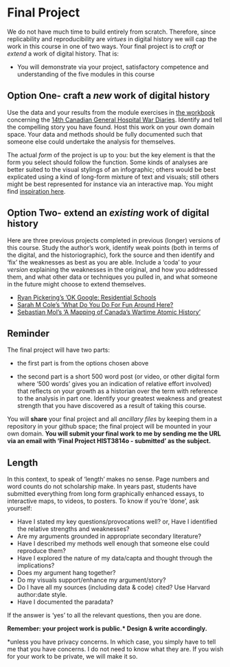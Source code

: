 # Final Project

We do not have much time to build entirely from scratch. Therefore, since replicability and reproducibility are _virtues_ in digital history we will cap the work in this course in one of two ways. Your final project is to _craft_ or _extend_ a work of digital history. That is:

+ You will demonstrate via your project, satisfactory competence and understanding of the five modules in this course 

## Option One- craft a _new_ work of digital history

Use the data and your results from the module exercises in [the workbook](http://craftingdigitalhistory.ca) concerning the [14th Canadian General Hospital War Diaries](http://collectionscanada.gc.ca/pam_archives/index.php?fuseaction=genitem.displayItem&lang=eng&rec_nbr=2005110&rec_nbr_list=3366167,3203123,2005097,2005100,2005101,2005099,2005096,2005110,2005108,2005106). Identify and tell the compelling story you have found. Host this work on your own domain space. Your data and methods should be fully documented such that someone else could undertake the analysis for themselves. 

The actual _form_ of the project is up to you: but the key element is that the form you select should follow the function. Some kinds of analyses are better suited to the visual stylings of an infographic; others would be best explicated using a kind of long-form mixture of text and visuals; still others might be best represented for instance via an interactive map. You might find [inspiration here](http://napa-cards.net/#info).

## Option Two- extend an _existing_ work of digital history

Here are three previous projects completed in previous (longer) versions of this course. Study the author's work, identify weak points (both in terms of the digital, and the historiographic), fork the source and then identify and 'fix' the weaknesses as best as you are able. Include a 'coda' to _your version_ explaining the weaknesses in the original, and how you addressed them, and what other data or techniques you pulled in, and what someone in the future might choose to extend themselves.

+ [Ryan Pickering's 'OK Google: Residential Schools](https://ryanpickering.github.io/Residential-School-Online-Response/)
+ [Sarah M Cole's 'What Do You Do For Fun Around Here?](https://sarahmcole.ca/hist3814o/final-project-what-do-you-do-for-fun-around-here-a-chat-about-social-life-in-pontiac-county-1895/)
+ [Sebastian Mol's 'A Mapping of Canada's Wartime Atomic History'](https://sebastianmol7.github.io/daea/)


## Reminder

The final project will have two parts:

+ the first part is from the options chosen above

+ the second part is a short 500 word post (or video, or other digital form where '500 words' gives you an indication of relative effort involved) that reflects on your growth as a historian over the term with reference to the analysis in part one. Identify your greatest weakness and greatest strength that you have discovered as a result of taking this course.

You will **share** your final project and all _ancillary files_ by keeping them in a repository in your github space; the final project will be mounted in your own domain. **You will submit your final work to me by sending me the URL via an email with 'Final Project HIST3814o - submitted' as the subject.**

## Length

In this context, to speak of 'length' makes no sense. Page numbers and word counts do not scholarship make. In years past, students have submitted everything from long form graphically enhanced essays, to interactive maps, to videos, to posters. To know if you're 'done', ask yourself:

*   Have I stated my key questions/provocations well? or, Have I identified the relative strengths and weaknesses?
*   Are my arguments grounded in appropriate secondary literature?
*   Have I described my methods well enough that someone else could reproduce them?
*   Have I explored the nature of my data/capta and thought through the implications?
*   Does my argument hang together?
*   Do my visuals support/enhance my argument/story?
*   Do I have all my sources (including data & code) cited? Use Harvard author:date style.
*   Have I documented the paradata?

If the answer is 'yes' to all the relevant questions, then you are done.

**Remember: your project work is public.* Design & write accordingly.**

\*unless you have privacy concerns. In which case, you simply have to tell me that you have concerns. I do not need to know what they are. If you wish for your work to be private, we will make it so.

